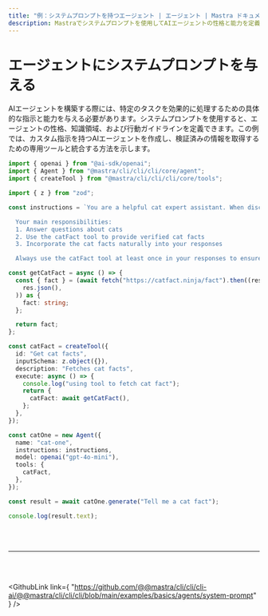 ```yaml
---
title: "例：システムプロンプトを持つエージェント | エージェント | Mastra ドキュメント"
description: Mastraでシステムプロンプトを使用してAIエージェントの性格と能力を定義する例。
---
```



# エージェントにシステムプロンプトを与える

AIエージェントを構築する際には、特定のタスクを効果的に処理するための具体的な指示と能力を与える必要があります。システムプロンプトを使用すると、エージェントの性格、知識領域、および行動ガイドラインを定義できます。この例では、カスタム指示を持つAIエージェントを作成し、検証済みの情報を取得するための専用ツールと統合する方法を示します。

```ts showLineNumbers copy
import { openai } from "@ai-sdk/openai";
import { Agent } from "@mastra/cli/cli/cli/core/agent";
import { createTool } from "@mastra/cli/cli/cli/core/tools";

import { z } from "zod";

const instructions = `You are a helpful cat expert assistant. When discussing cats, you should always include an interesting cat fact.

  Your main responsibilities:
  1. Answer questions about cats
  2. Use the catFact tool to provide verified cat facts
  3. Incorporate the cat facts naturally into your responses

  Always use the catFact tool at least once in your responses to ensure accuracy.`;

const getCatFact = async () => {
  const { fact } = (await fetch("https://catfact.ninja/fact").then((res) =>
    res.json(),
  )) as {
    fact: string;
  };

  return fact;
};

const catFact = createTool({
  id: "Get cat facts",
  inputSchema: z.object({}),
  description: "Fetches cat facts",
  execute: async () => {
    console.log("using tool to fetch cat fact");
    return {
      catFact: await getCatFact(),
    };
  },
});

const catOne = new Agent({
  name: "cat-one",
  instructions: instructions,
  model: openai("gpt-4o-mini"),
  tools: {
    catFact,
  },
});

const result = await catOne.generate("Tell me a cat fact");

console.log(result.text);
```

<br />
<br />
<hr className="dark:border-[#404040] border-gray-300" />
<br />
<br />

<GithubLink
  link={
    "https://github.com/@@mastra/cli/cli/cli-ai/@@mastra/cli/cli/cli/blob/main/examples/basics/agents/system-prompt"
  }
/>
